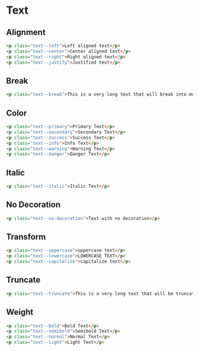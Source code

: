 # Text

## Alignment

```html
<p class="text--left">Left aligned text</p>
<p class="text--center">Center aligned text</p>
<p class="text--right">Right aligned text</p>
<p class="text--justify">Justified text</p>
```

## Break

```html
<p class="text--break">This is a very long text that will break into multiple lines if there is not enough space to display it in a single line on the screen. Specifically, this text will break at the a word boundary so it will not break in the middle of a word.</p>
```

## Color

```html
<p class="text--primary">Primary Text</p>
<p class="text--secondary">Secondary Text</p>
<p class="text--success">Success Text</p>
<p class="text--info">Info Text</p>
<p class="text--warning">Warning Text</p>
<p class="text--danger">Danger Text</p>
```

## Italic

```html
<p class="text--italic">Italic Text</p>
```

## No Decoration

```html
<p class="text--no-decoration">Text with no decoration</p>
```

## Transform

```html
<p class="text--uppercase">uppercase text</p>
<p class="text--lowercase">LOWERCASE TEXT</p>
<p class="text--capitalize">capitalize text</p>
```

## Truncate

```html
<p class="text--truncate">This is a very long text that will be truncated if there is not enough space to display it in a single line on the screen. It's truncated by adding an ellipsis at the end of the text.</p>
```

## Weight

```html
<p class="text--bold">Bold Text</p>
<p class="text--semibold">Semibold Text</p>
<p class="text--normal">Normal Text</p>
<p class="text--light">Light Text</p>
```